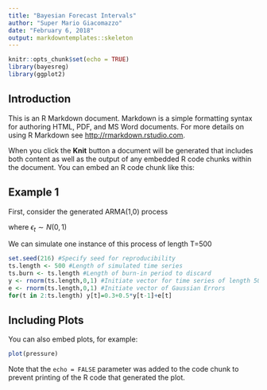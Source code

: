 ```yaml
---
title: "Bayesian Forecast Intervals"
author: "Super Mario Giacomazzo"
date: "February 6, 2018"
output: markdowntemplates::skeleton
---
```


```r
knitr::opts_chunk$set(echo = TRUE)
library(bayesreg)
library(ggplot2)
```

## Introduction



This is an R Markdown document. Markdown is a simple formatting syntax for authoring HTML, PDF, and MS Word documents. For more details on using R Markdown see <http://rmarkdown.rstudio.com>.

When you click the **Knit** button a document will be generated that includes both content as well as the output of any embedded R code chunks within the document. You can embed an R code chunk like this:

## Example 1
First, consider the generated ARMA(1,0) process

\begin{equation}
y_t=0.3+0.5y_{t-1}+\epsilon_t
\end{equation}

where $\epsilon_t \sim N(0,1)$

We can simulate one instance of this process of length T=500
```r
set.seed(216) #Specify seed for reproducibility
ts.length <- 500 #Length of simulated time series
ts.burn <- ts.length #Length of burn-in period to discard
y <- rnorm(ts.length,0,1) #Initiate vector for time series of length 500
e <- rnorm(ts.length,0,1) #Initiate vector of Gaussian Errors
for(t in 2:ts.length) y[t]=0.3+0.5*y[t-1]+e[t]
```




## Including Plots

You can also embed plots, for example:

```r
plot(pressure)
```

Note that the `echo = FALSE` parameter was added to the code chunk to prevent printing of the R code that generated the plot.

